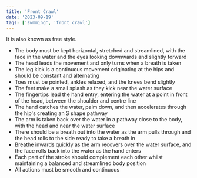 ```yaml
---
title: 'Front Crawl'
date: '2023-09-19'
tags: ['swmming', 'front crawl']
---
```


It is also known as free style.
- The body must be kept horizontal, stretched and streamlined, with the face in the water and the eyes looking downwards and slightly forward
- The head leads the movement and only turns when a breath is taken
- The leg kick is a continuous movement originating at the hips and should be constant and alternating
- Toes must be pointed, ankles relaxed, and the knees bend slightly
- The feet make a small splash as they kick near the water surface
- The fingertips lead the hand entry, entering the water at a point in front of the head, between the shoulder and centre line
- The hand catches the water, palm down, and then accelerates through the hip's creating an S shape pathway
- The arm is taken back over the water in a pathway close to the body, with the head and near the water surface
- There should be a breath out into the water as the arm pulls through and the head rolls to the side ready to take a breath in
- Breathe inwards quickly as the arm recovers over the water surface, and the face rolls back into the water as the hand enters
- Each part of the stroke should complement each other whilst maintaining a balanced and streamlined body position
- All actions must be smooth and continuous
